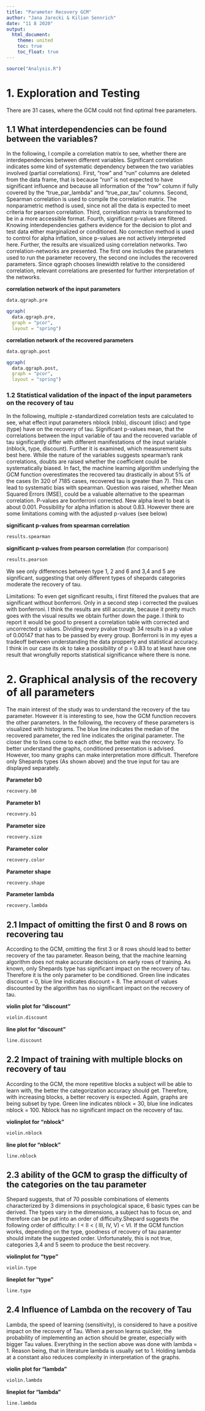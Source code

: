 ```yaml
---
title: "Parameter Recovery GCM"
author: "Jana Jarecki & Kilian Sennrich"
date: "11 8 2020"
output: 
  html_document:
    theme: united
    toc: true
    toc_float: true
---
```

```r
source("Analysis.R")
```

# 1. Exploration and Testing

There are 31 cases, where the GCM could not find optimal free parameters.

## 1.1 What interdependencies can be found between the variables?

In the following, I compile a correlation matrix to see, whether there are interdependencies between different variables. Significant correlation indicates some kind of systematic dependency between the two variables involved (partial correlations). First, "row" and "run" columns are deleted from the data frame, that is because "run" is not expected to have significant influence and because all information of the "row" column if fully covered by the "true_par_lambda" and "true_par_tau" columns. Second, Spearman correlation is used to compile the correlation matrix. The nonparametric method is used, since not all the data is expected to meet criteria for pearson correlation. Third, correlation matrix is transformed to be in a more accessible format. Fourth, significant p-values are filtered. Knowing interdependencies gathers evidence for the decision to plot and test data either marginalized or conditioned. No correction method is used to control for alpha inflation, since p-values are not actively interpreted here. 
Further, the results are visualized using correlation networks. Two correlation-networks are presented. The first one includes the parameters used to run the parameter recovery, the second one includes the recovered parameters. Since qgraph chooses linewidth relative to the considered correlation, relevant correlations are presented for further interpretation of the networks.

**correlation network of the input parameters**

```r
data.qgraph.pre
```

```r
qgraph(
  data.qgraph.pre,
  graph = "pcor",
  layout = "spring")
```

**correlation network of the recovered parameters**

```r
data.qgraph.post
```

```r
qgraph(
  data.qgraph.post,
  graph = "pcor",
  layout = "spring")
```

### 1.2 Statistical validation of the inpact of the input parameters on the recovery of tau
In the following, multiple z-standardized correlation tests are calculated to see, what effect input parameters nblock (nblo), discount (disc) and type (type) have on the recovery of tau. Significant p-values mean, that the correlations between the input variable of tau and the recovered variable of tau significantly differ with different manifestations of the input variable (nblock, type, discount).
Further it is examined, which measurement suits best here. While the nature of the variables suggests spearman's rank correlations, doubts are raised whether the coefficient could be systematically biased. In fact, the machine learning algorithm underlying the GCM function overestimates the recovered tau drastically in about 5% of the cases (In 320 of 7185 cases, recovered tau is greater than 7). This can lead to systematic bias with spearman. Question was raised, whether Mean Squared Errors (MSE), could be a valuable alternative to the spearman correlation. 
P-values are bonferroni corrected. New alpha level to beat is about 0.001. Possibility for alpha inflation is about 0.83. However there are some limitations coming with the adjusted p-values (see below)

**significant p-values from spearman correlation**

```r
results.spearman
```

**significant p-values from pearson correlation** (for comparison)

```r
results.pearson
```

We see only differences between type 1, 2 and 6 and 3,4 and 5 are significant, suggesting that only different types of shepards categories moderate the recovery of tau.

Limitations: To even get significant results, i first filtered the pvalues that are significant without bonferroni. Only in a second step i corrected the pvalues with bonferroni. I think the results are still accurate, because it pretty much goes with the visual results we obtain further down the page. I think to report it would be good to present a correlation table with corrected and uncorrected p values. Dividing every pvalue trough 34 results in a p value of 0.00147 that has to be passed by every group. Bonferroni is in my eyes a tradeoff between understanding the data propperly and statistical accuracy. I think in our case its ok to take a possibility of p = 0.83 to at least have one result that wrongfully reports statistical significance where there is none.

# 2. Graphical analysis of the recovery of all parameters

The main interest of the study was to understand the recovery of the tau parameter. However it is interesting to see, how the GCM function recovers the other parameters. In the following, the recovery of these parameters is visualized with histograms. The blue line indicates the median of the recovered parameter, the red line indicates the original parameter. The closer the to lines come to each other, the better was the recovery. 
To better understand the graphs, conditioned presentation is advised. However, too many graphs can make interpretation more difficult. Therefore only Shepards types (As shown above) and the true input for tau are displayed separately.

**Parameter b0**

```r
recovery.b0
```

**Parameter b1**

```r
recovery.b1
```

**Parameter size**

```r
recovery.size
```

**Parameter color**

```r
recovery.color
```

**Parameter shape**

```r
recovery.shape
```

**Parameter lambda**

```r
recovery.lambda
```

## 2.1 Impact of omitting the first 0 and 8 rows on recovering tau

According to the GCM, omitting the first 3 or 8 rows should lead to better recovery of the tau parameter. Reason being, that the machine learning algorithm does not make accurate decisions on early rows of training. As known, only Shepards type has significant impact on the recovery of tau. Therefore it is the only parameter to be conditioned. Green line indicates discount = 0, blue line indicates discount = 8.
The amount of values discounted by the algorithm has no significant impact on the recovery of tau. 

**violin plot for "discount"**

```r
violin.discount
```

**line plot for "discount"**

```r
line.discount
```


## 2.2 Impact of training with multiple blocks on recovery of tau

According to the GCM, the more repetitive blocks a subject will be able to learn with, the better the categorization accuracy should get. Therefore, with increasing blocks, a better recovery is expected. Again, graphs are being subset by type. Green line indicates nblock = 30, blue line indicates nblock = 100. 
Nblock has no significant impact on the recovery of tau.

**violinplot for "nblock"**

```r
violin.nblock
```

**line plot for "nblock"**

```r
line.nblock
```

## 2.3 ability of the GCM to grasp the difficulty of the categories on the tau parameter

Shepard suggests, that of 70 possible combinations of elements characterized by 3 dimensions in psychological space, 6 basic types can be derived. The types vary in the dimensions, a subject has to focus on, and therefore can be put into an order of difficulty.Shepard suggests the following order of difficulty:  I < II < ( III, IV, V) < VI. If the GCM function works, depending on the type, goodness of recovery of tau paramter should imitate the suggested order. Unfortunately, this is not true, categories 3,4 and 5 seem to produce the best recovery.

**violinplot for "type"**

```r
violin.type
```

**lineplot for "type"**

```r
line.type
```

## 2.4 Influence of Lambda on the recovery of Tau

Lambda, the speed of learning (sensitivity), is considered to have a positive impact on the recovery of Tau. When a person learns quicker, the probability of implementing an action should be greater, especially with bigger Tau values. Everything in the section above was done with lambda = 1. Reason being, that in literature lambda is usually set to 1. Holding lambda at a constant also reduces complexity in interpretation of the graphs. 

**violin plot for "lambda"**

```r
violin.lambda
```

**lineplot for "lambda"**

```r
line.lambda
```